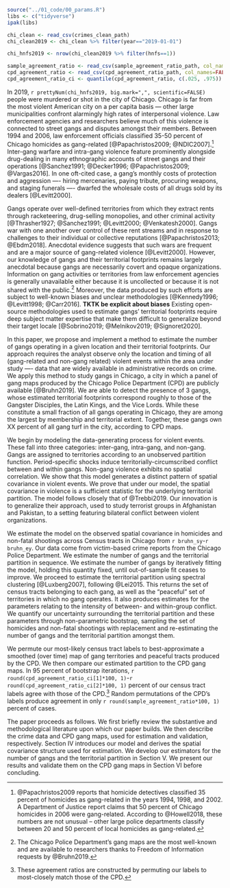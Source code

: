 ```r

source("../01_code/00_params.R")
libs <- c("tidyverse")
ipak(libs)

chi_clean <- read_csv(crimes_clean_path) 
chi_clean2019 <- chi_clean %>% filter(year=="2019-01-01")

chi_hnfs2019 <- nrow(chi_clean2019 %>% filter(hnfs==1)) 

sample_agreement_ratio <- read_csv(sample_agreement_ratio_path, col_names=FALSE) %>% pull()
cpd_agreement_ratio <- read_csv(cpd_agreement_ratio_path, col_names=FALSE) %>% pull()
cpd_agreement_ratio_ci <- quantile(cpd_agreement_ratio, c(.025, .975))

```

In 2019, `r prettyNum(chi_hnfs2019, big.mark=",", scientific=FALSE)` people were murdered or shot in the city of Chicago. Chicago is far from the most violent American city on a per capita basis — other large municipalities confront alarmingly high rates of interpersonal violence.  Law enforcement agencies and researchers believe much of this violence is connected to street gangs and disputes amongst their members. Between 1994 and 2006, law enforcement officials classified 35-50 percent of Chicago homicides as gang-related [@Papachristos2009; @NDIC2007].^[@Papachristos2009 reports that homicide detectives classified 35 percent of homicides as gang-related in the years 1994, 1998, and 2002. A Department of Justice report claims that 50 percent of Chicago homicides in 2006 were gang-related. According to @Howell2018, these numbers are not unusual -- other large police departments classify between 20 and 50 percent of local homicides as gang-related.] Inter-gang warfare and intra-gang violence feature prominently alongside drug-dealing in many ethnographic accounts of street gangs and their operations [@Sanchez1991; @Decker1996; @Papachristos2009; @Vargas2016]. In one oft-cited case, a gang's monthly costs of protection and aggression —- hiring mercenaries, paying tribute, procuring weapons, and staging funerals —- dwarfed the wholesale costs of all drugs sold by its dealers [@Levitt2000].

Gangs operate over well-defined territories from which they extract rents through racketeering, drug-selling monopolies, and other criminal activity [@Thrasher1927; @Sanchez1991; @Levitt2000; @Venkatesh2000]. Gangs war with one another over control of these rent streams and in response to challenges to their individual or collective reputations [@Papachristos2013; @Ebdm2018]. Anecdotal evidence suggests that such wars are frequent and are a major source of gang-related violence [@Levitt2000]. However, our knowledge of gangs and their territorial footprints remains largely anecdotal because gangs are necessarily covert and opaque organizations. Information on gang activities or territories from law enforcement agencies is generally unavailable either because it is uncollected or because it is not shared with the public.^[The Chicago Police Department's gang maps are the most well-known and are available to researchers thanks to Freedom of Information requests by @Bruhn2019.] Moreover, the data produced by such efforts are subject to well-known biases and unclear methodologies [@Kennedy1996; @Levitt1998; @Carr2016]. **TKTK be explicit about biases** Existing open-source methodologies used to estimate gangs' territorial footprints require deep subject matter expertise that make them difficult to generalize beyond their target locale [@Sobrino2019; @Melnikov2019; @Signoret2020].

In this paper, we propose and implement a method to estimate the number of gangs operating in a given location and their territorial footprints. Our approach requires the analyst observe only the location and timing of all (gang-related and non-gang related) violent events within the area under study —- data that are widely available in administrative records on crime. We apply this method to study gangs in Chicago, a city in which a panel of gang maps produced by the Chicago Police Department (CPD) are publicly available [@Bruhn2019]. We are able to detect the presence of 3 gangs, whose estimated territorial footprints correspond roughly to those of the Gangster Disciples, the Latin Kings, and the Vice Lords. While these constitute a small fraction of all gangs operating in Chicago, they are among the largest by membership and territorial extent. Together, these gangs own XX percent of all gang turf in the city, according to CPD maps. 

We begin by modeling the data-generating process for violent events. These fall into three categories: inter-gang, intra-gang, and non-gang. Gangs are assigned to territories according to an unobserved partition function. Period-specific shocks induce territorially-circumscribed conflict between and within gangs. Non-gang violence exhibits no spatial correlation. We show that this model generates a distinct pattern of spatial covariance in violent events. We prove that under our model, the spatial covariance in violence is a sufficient statistic for the underlying territorial partition. The model follows closely that of @Trebbi2019. Our innovation is to generalize their approach, used to study terrorist groups in Afghanistan and Pakistan, to a setting featuring bilateral conflict between violent organizations. 

We estimate the model on the observed spatial covariance in homicides and non-fatal shootings across Census tracts in Chicago from `r bruhn_sy`-`r bruhn_ey`. Our data come from victim-based crime reports from the Chicago Police Department. We estimate the number of gangs and the territorial partition in sequence. We estimate the number of gangs by iteratively fitting the model, holding this quantity fixed, until out-of-sample fit ceases to improve. We proceed to estimate the territorial partition using spectral clustering [@Luxberg2007], following @Lei2015. This returns the set of census tracts belonging to each gang, as well as the "peaceful" set of territories in which no gang operates. It also produces estimates for the parameters relating to the intensity of between- and within-group conflict. We quantify our uncertainty surrounding the territorial partition and these parameters through non-parametric bootstrap, sampling the set of homicides and non-fatal shootings with replacement and re-estimating the number of gangs and the territorial partition amongst them. 

We permute our most-likely census tract labels to best-approximate a smoothed (over time) map of gang territories and peaceful tracts produced by the CPD. We then compare our estimated partition to the CPD gang maps. In 95 percent of bootstrap iterations, `r round(cpd_agreement_ratio_ci[1]*100, 1)`-`r round(cpd_agreement_ratio_ci[2]*100, 1)` percent of our census tract labels agree with those of the CPD.^[These agreement ratios are constructed by permuting our labels to most-closely match those of the CPD.] Random permutations of the CPD's labels produce agreement in only `r round(sample_agreement_ratio*100, 1)` percent of cases.

The paper proceeds as follows. We first briefly review the substantive and methodological literature upon which our paper builds. We then describe the crime data and CPD gang maps, used for estimation and validation, respectively. Section IV introduces our model and derives the spatial covariance structure used for estimation. We develop our estimators for the number of gangs and the territorial partition in Section V. We present our results and validate them on the CPD gang maps in Section VI before concluding. 